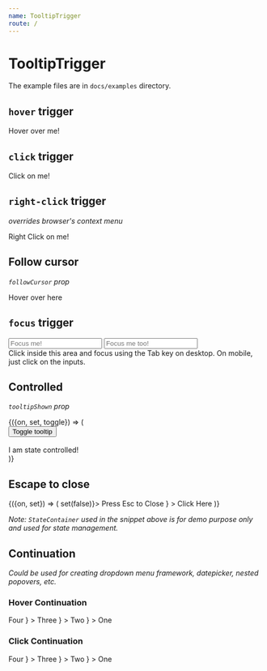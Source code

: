 ```yaml
---
name: TooltipTrigger
route: /
---
```



# TooltipTrigger

The example files are in `docs/examples` directory.

## `hover` trigger

<Playground>
  <BasicTooltipTrigger tooltip="Hello, World!">
    Hover over me!
  </BasicTooltipTrigger>
</Playground>

## `click` trigger

<Playground>
  <BasicTooltipTrigger trigger="click" tooltip="Hello, World!">
    Click on me!
  </BasicTooltipTrigger>
</Playground>

## `right-click` trigger

_overrides browser's context menu_

<Playground>
  <BasicTooltipTrigger trigger="right-click" tooltip="Hello, World!">
    Right Click on me!
  </BasicTooltipTrigger>
</Playground>

## Follow cursor

_`followCursor` prop_

<Playground>
  <BasicTooltipTrigger followCursor hideArrow tooltip="Hello, Cursor!">
    <span
      style={{
        display: 'inline-block',
        padding: 10,
        width: 200,
        height: 100,
        border: '1px solid silver'
      }}
    >
      Hover over here
    </span>
  </BasicTooltipTrigger>
</Playground>

## `focus` trigger

<Playground>
  <div
    tabIndex="-1"
    style={{
      border: '1px solid silver',
      padding: 20,
      display: 'flex',
      justifyContent: 'space-between'
    }}
  >
    <div
      style={{
        display: 'flex',
        flex: 2,
        flexDirection: 'column',
        justifyContent: 'space-around',
        alignItems: 'center'
      }}
    >
      <BasicTooltipTrigger
        trigger="focus"
        tooltip="Hello, World!"
        placement="top"
      >
        <input placeholder="Focus me!" style={{width: 70}} />
      </BasicTooltipTrigger>
      <BasicTooltipTrigger trigger="focus" tooltip="Hello, World!">
        <input placeholder="Focus me too!" style={{width: 70}} />
      </BasicTooltipTrigger>
    </div>
    <div style={{flex: 3, fontSize: 12, textAlign: 'center', padding: 50}}>
      Click inside this area and focus using the Tab key on desktop. On mobile,
      just click on the inputs.
    </div>
  </div>
</Playground>

## Controlled

_`tooltipShown` prop_

<Playground>
  <StateContainer>
    {({on, set, toggle}) => (
      <div>
        <button onClick={toggle}>Toggle tooltip</button>
        <br />
        <br />
        <BasicTooltipTrigger
          trigger="none"
          tooltipShown={on}
          onVisibilityChange={set}
          tooltip="Hello, Controlled!"
        >
          I am state controlled!
        </BasicTooltipTrigger>
      </div>
    )}
  </StateContainer>
</Playground>

## Escape to close

<Playground>
  <StateContainer>
    {({on, set}) => (
      <BasicTooltipTrigger
        trigger="click"
        tooltipShown={on}
        onVisibilityChange={set}
        tooltip={
          <EscapeToClose closeTooltip={() => set(false)}>
            Press Esc to Close
          </EscapeToClose>
        }
      >
        Click Here
      </BasicTooltipTrigger>
    )}
  </StateContainer>
</Playground>

_Note: `StateContainer` used in the snippet above is for demo purpose only and used for state management._

## Continuation

_Could be used for creating dropdown menu framework, datepicker, nested popovers, etc._

### Hover Continuation

<Playground>
  <BasicTooltipTrigger
    tooltip={
      <BasicTooltipTrigger
        tooltip={
          <BasicTooltipTrigger
            placement="bottom"
            tooltip={
              <BasicTooltipTrigger tooltip="Five">Four</BasicTooltipTrigger>
            }
          >
            Three
          </BasicTooltipTrigger>
        }
      >
        Two
      </BasicTooltipTrigger>
    }
  >
    One
  </BasicTooltipTrigger>
</Playground>

### Click Continuation

<Playground>
  <BasicTooltipTrigger
    trigger="click"
    tooltip={
      <BasicTooltipTrigger
        trigger="click"
        tooltip={
          <BasicTooltipTrigger
            trigger="click"
            placement="bottom"
            tooltip={
              <BasicTooltipTrigger trigger="click" tooltip="Five">
                Four
              </BasicTooltipTrigger>
            }
          >
            Three
          </BasicTooltipTrigger>
        }
      >
        Two
      </BasicTooltipTrigger>
    }
  >
    One
  </BasicTooltipTrigger>
</Playground>
